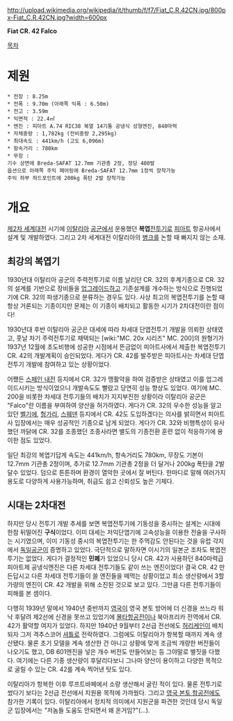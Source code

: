 http://upload.wikimedia.org/wikipedia/it/thumb/f/f7/Fiat_C.R.42CN.jpg/800px-Fiat_C.R.42CN.jpg?width=600px

'''Fiat CR. 42 Falco'''

[[목차]]
= 제원 =
 * 전장 : 8.25m
 * 전폭 : 9.70m (아래쪽 익폭 : 6.50m)
 * 전고 : 3.59m
 * 익면적 : 22.4㎡
 * 엔진 : 피아트 A.74 RIC38 복열 14기통 공냉식 성형엔진, 840마력
 * 자체중량 : 1,782kg (전비중량 2,295kg)
 * 최대속도 : 441km/h (고도 6,096m)
 * 항속거리 : 780km
 * 무장 :
 기수 상면에 Breda-SAFAT 12.7mm 기관총 2정, 정당 400발
 옵션으로 아래쪽 주익 페어링에 Breda-SAFAT 12.7mm 1정씩 장착가능
 주익 하부 하드포인트에 200kg 폭탄 2발 장착가능
= 개요 =
[[제2차 세계대전]] 시기에 [[이탈리아]] [[공군]]에서 운용했던 '''복엽'''[[전투기]]로 [[피아트]] 항공사에서 설계 및 개발하였다. 그리고 2차 세계대전 이탈리아의 [[병크]]를 논할 때 빠지지 않는 소재.
== 최강의 복엽기 ==
1930년대 이탈리아 공군의 주력전투기로 이름 날리던 CR. 32의 후계기종으로 CR. 32의 설계를 기반으로 장비들을 [[업그레이드]]하고 기존설계를 개수하는 방식으로 진행되었기에 CR. 32의 파생기종으로 분류하는 경우도 있다. 사상 최고의 복엽전투기를 논할 때 항상 거론되는 기종이지만 문제는 이 기종이 배치되고 활동한 시기가 2차대전이란 점이다!

1930년대 후반 이탈리아 공군은 대세에 따라 차세대 단엽전투기 개발을 의뢰한 상태였고, 훗날 차기 주력전투기로 채택되는 [wiki:"MC. 20x 시리즈" MC. 200]의 원형기가 1937년 12월에 초도비행에 성공한 시점에서 뜬금없이 피아트사에서 제출한 복엽전투기 CR. 42의 개발계획이 승인되었다. 게다가 CR. 42를 발주받은 피아트사는 차세대 단엽전투기 개발에 참여하고 있는 상황이었다.

어쨌든 [[스페인 내전]] 등지에서 CR. 32가 맹활약을 하여 검증받은 상태였고 이를 업그레이드시키는 방식이었으니 개발속도도 빨랐고 당연히 성능 향상도 있었다. 여기에 MC. 200을 비롯한 차세대 전투기들의 배치가 지지부진한 상황이라 이탈리아 공군은 "Falco"란 이름을 부여하여 양산을 허가하였다. 게다가 CR. 32의 우수한 성능을 알고 있던 [[벨기에]], [[헝가리]], [[스웨덴]] 등지에서 CR. 42도 도입하겠다는 의사를 밝히면서 피아트사 입장에서는 매우 성공적인 기종으로 남게 되었다. 게다가 CR. 32와 비행특성이 유사했던 까닭에 CR. 32를 조종했던 조종사라면 별도의 기종전환 훈련 없이 적응하기에 용이한 점도 있었다.

일단 최강의 복엽기답게 속도는 441km/h, 항속거리도 780km, 무장도 기본이 12.7mm 기관총 2정이며, 추가로 12.7mm 기관총 2정을 더 달거나 200kg 폭탄을 2발 달수 있었다. 덤으로 튼튼하며 환경이 열악한 곳에서 잘 버틴다. 한마디로 말해 여러가지 용도로 다양하게 사용가능하며, 취급도 쉽고 신뢰성도 높은 기체다.
== 시대는 2차대전 ==
하지만 당시 전투기 개발 추세를 보면 복엽전투기에 기동성을 중시하는 설계는 시대에 한참 뒤떨어진 '''구식'''이었다. 이미 대세는 저익단엽기에 고속성능을 이용한 전술을 구사하는 시기였으며, 이미 기동성 중시의 복엽전투기는 한 주먹감도 안된다는 것을 유럽 각지에서 [[독일]]공군이 증명하고 있었다. 극단적으로 말하자면 이시기의 일본군 조차도 복엽전투기는 없었다. 게다가 결정적인 '''민폐'''가 있었으니 당시 CR. 42가 사용하던 840마력급 피아트제 공냉식엔진은 다른 차세대 전투기들도 같이 쓰는 엔진이었다! 결국 CR. 42 만든답시고 다른 차세대 전투기들이 쓸 엔진들을 떼먹는 상황이었고 최소 생산량에서 3할 가량의 엔진이 CR. 42 개발을 위해 소진된 것으로 보고 있다. 그만큼 다른 전투기들이 피해를 본 셈이다.

다행히 1939년 말에서 1940년 중반까지 [[영국]]이 영국 본토 방어에 더 신경을 쓰느라 워낙 후달려 제2선에 신경을 못쓰고 있었기에 [[몰타항공전]]이나 북아프리카 전역에서 CR. 42가 활약할 여지가 있었다. 하지만 1940년 9월부터 2선급 전선에도 [[허리케인]]이 배치되자 그저 격추스코어 [[셔틀]]로 전락하였다. 그럼에도 이탈리아가 항복할 때까지 계속 생산됐다. 물론 초기 모델을 계속 생산한 건 아니고 상황에 맞게 조금씩 개량한 버전들이 나오기도 했고, DB 601엔진을 넣은 개수 버전도 만들어보는 등 그야말로 별짓을 다했다. 여기에는 다른 기종 생산량이 후달리다보니 그나마 양산이 용이하고 다양한 목적으로 굴릴 수 있는 CR. 42를 계속 찍어낸 탓도 있다.

이탈리아가 항복한 이후 루프트바페에서 소량 생산해서 굴린 적이 있다. 물론 전투기로 썼다기 보다는 2선급 전선에서 지원용 목적에 가까웠다. 그리고 [[영국 본토 항공전]]에도 참가한 기록이 있다. 이탈리아에서 정치적 의미에서 지원군을 파견한 것인데 당시 독일군 입장에서는 "저놈들 도움도 안되면서 왜 온거임?"(…).
